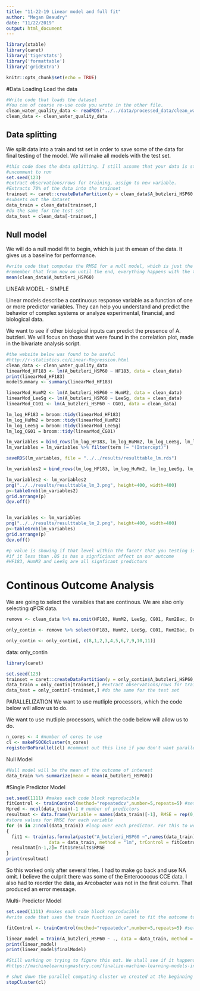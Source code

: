 ```yaml
---
title: "11-22-19 Linear model and full fit"
author: "Megan Beaudry"
date: "11/22/2019"
output: html_document
---
```

```r
library(xtable)
library(caret)
library('tigerstats')
library('formattable')
library('gridExtra')
```

```r
knitr::opts_chunk$set(echo = TRUE)
```

#Data Loading
Load the data
```r
#Write code that loads the dataset 
#You can of course re-use code you wrote in the other file.
clean_water_quality_data <- readRDS("../../data/processed_data/clean_water_quality_data.rds")
clean_data <- clean_water_quality_data
```

## Data splitting 
We split data into a train and tst set in order to save some of the data for final testing of the model. We will make all models with the test set. 
 

```r
#this code does the data splitting. I still assume that your data is stored in the `d` object.
#uncomment to run
set.seed(123)
#extract observations/rows for training, assign to new variable. 
#Extracts 70% of the data into the trainset
trainset <- caret::createDataPartition(y = clean_data$A_butzleri_HSP60 , p = 0.7, list = FALSE)
#subsets out the dataset
data_train = clean_data[trainset,] 
#do the same for the test set
data_test = clean_data[-trainset,] 
```

## Null model
We will do a null model fit to begin, which is just th emean of the data. It gives us a baseline for performance. 

```r
#write code that computes the RMSE for a null model, which is just the mean of the outcome
#remember that from now on until the end, everything happens with the training data
mean(clean_data$A_butzleri_HSP60)
```


LINEAR MODEL - SIMPLE

Linear models describe a continuous response variable as a function of one or more predictor variables. They can help you understand and predict the behavior of complex systems or analyze experimental, financial, and biological data.

We want to see if other biological inputs can predict the presence of A. butzleri. We will focus on those that were found in the correlation plot, made in the bivariate analysis script. 
```r
#the website below was found to be useful 
#http://r-statistics.co/Linear-Regression.html
clean_data <- clean_water_quality_data
linearMod_HF183 <- lm(A_butzleri_HSP60 ~ HF183, data = clean_data)
print(linearMod_HF183)
modelSummary <- summary(linearMod_HF183)

linearMod_HumM2 <- lm(A_butzleri_HSP60 ~ HumM2, data = clean_data)
linearMod_LeeSg <- lm(A_butzleri_HSP60 ~ LeeSg, data = clean_data)
linearMod_CG01 <- lm(A_butzleri_HSP60 ~ CG01, data = clean_data)

lm_log_HF183 = broom::tidy(linearMod_HF183)
lm_log_HuMm2 = broom::tidy(linearMod_HumM2)
lm_log_LeeSg = broom::tidy(linearMod_LeeSg)
lm_log_CG01 = broom::tidy(linearMod_CG01)

lm_variables = bind_rows(lm_log_HF183, lm_log_HuMm2, lm_log_LeeSg, lm_log_CG01)
lm_variables = lm_variables %>% filter(term != "(Intercept)")

saveRDS(lm_variables, file = "../../results/resulttable_lm.rds")

lm_variables2 = bind_rows(lm_log_HF183, lm_log_HuMm2, lm_log_LeeSg, lm_log_CG01)

lm_variables2 <- lm_variables2
png("../../results/resulttable_lm_3.png", height=400, width=400)
p<-tableGrob(lm_variables2)
grid.arrange(p)
dev.off()


lm_variables <- lm_variables 
png("../../results/resulttable_lm_2.png", height=400, width=400)
p<-tableGrob(lm_variables)
grid.arrange(p)
dev.off()

#p value is showing if that level within the facotr that you testing is a signifncat predictor our ooutcome 
#if it less than .05 is has a signficiant affect on our outcome
#HF183, HumM2 and LeeSg are all signficant predictors 
```



# Continous Outcome Analysis 
We are going to select the varaibles that are continous. We are also only selecting qPCR data. 
```r
remove <- clean_data %>% na.omit(HF183, HumM2, LeeSg, CG01, Rum2Bac, Dog3, MuBac, A_butzleri_HSP60, Campylobacter_spp_Van_Dkye, Salmonella_spp_InvA, Enterococcus_CCE)
```

```r
only_contin <- remove %>% select(HF183, HumM2, LeeSg, CG01, Rum2Bac, Dog3, MuBac, A_butzleri_HSP60, Campylobacter_spp_Van_Dkye, Salmonella_spp_InvA, Enterococcus_CCE)

```

```r
only_contin <- only_contin[, c(8,1,2,3,4,5,6,7,9,10,11)]
```

data: only_contin
```r
library(caret)
```


```r
set.seed(123)
trainset = caret::createDataPartition(y = only_contin$A_butzleri_HSP60, p = 0.7, list = FALSE)
data_train = only_contin[trainset,] #extract observations/rows for training, assign to new variable
data_test = only_contin[-trainset,] #do the same for the test set
```
PARALLELIZATION
We want to use mutliple processors, which the code below will allow us to do.

We want to use mutliple processors, which the code below will allow us to do.
```r
n_cores <- 4 #number of cores to use
cl <- makePSOCKcluster(n_cores)
registerDoParallel(cl) #comment out this line if you don't want parallel computing
```
Null Model
```r
#Null model will be the mean of the outcome of interest
data_train %>% summarize(mean = mean(A_butzleri_HSP60))
```

#Single Predictor Model



```r
set.seed(1111) #makes each code block reproducible
fitControl <- trainControl(method="repeatedcv",number=5,repeats=5) #setting CV method for caret
Npred <- ncol(data_train)-1 # number of predictors
resultmat <- data.frame(Variable = names(data_train)[-1], RMSE = rep(0,Npred)) 
#store values for RMSE for each variable
for (n in 2:ncol(data_train)) #loop over each predictor. For this to work, outcome must be in 1st column
{
  fit1 <- train(as.formula(paste("A_butzleri_HSP60 ~",names(data_train)[n])), 
                data = data_train, method = "lm", trControl = fitControl) 
  resultmat[n-1,2]= fit1$results$RMSE  
}
print(resultmat)
```
So this worked only after several tries. I had to make go back and use NA omit. I believe the culprit there was some of the Enterococcus CCE data. I also had to reorder the data, as Arcobacter was not in the first column. That produced an error message. 

Multi- Predictor Model
```r
set.seed(1111) #makes each code block reproducible
#write code that uses the train function in caret to fit the outcome to all predictors using the 3 methods specified.

fitControl <- trainControl(method="repeatedcv",number=5,repeats=5) #setting CV method for caret

linear_model = train(A_butzleri_HSP60 ~ ., data = data_train, method = "lm", trControl = fitControl)
print(linear_model)
print(linear_model$finalModel)


```
```r
#Still working on trying to figure this out. We shall see if it happens by the course deadline.
#https://machinelearningmastery.com/finalize-machine-learning-models-in-r/
```

```r
# shut down the parallel computing cluster we created at the beginning of the analysis
stopCluster(cl)
```
